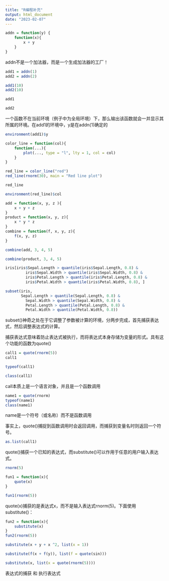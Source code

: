 ```yaml
---
title: "R编程补充"
output: html_document
date: "2023-02-07"
---
```



```r
addn = function(y) {
    function(x){
        x + y
    }
}
```

addn不是一个加法器，而是一个生成加法器的工厂！


```r
add1 = addn(1)
add2 = addn(2)
```


```r
add1(10)
add2(10)
```

```r
add1

add2
```

一个函数不在当前环境（例子中为全局环境）下，那么输出该函数就会一并显示其所属的环境。在add1的环境中，y是在addn(1)确定的


```r
environment(add1)$y
```

```r
color_line = function(col){
    function(...){
        plot(..., type = "l", lty = 1, col = col)
    }
}

red_line = color_line("red")
red_line(rnorm(30), main = "Red line plot")

```


```r
red_line
```


```r
environment(red_line)$col
```
```r
add = function(x, y, z ){
    x + y + z
}
product = function(x, y, z){
    x * y * z
}
combine = function(f, x, y, z){
    f(x, y, z)
}

combine(add, 3, 4, 5)

combine(product, 3, 4, 5)
```

```r
iris[iris$Sepal.Length > quantile(iris$Sepal.Length, 0.8) & 
         iris$Sepal.Width > quantile(iris$Sepal.Width, 0.8) & 
         iris$Petal.Length > quantile(iris$Petal.Length, 0.8) &
         iris$Petal.Width > quantile(iris$Petal.Width, 0.8), ]
```


```r
subset(iris,
       Sepal.Length > quantile(Sepal.Length, 0.8) & 
         Sepal.Width > quantile(Sepal.Width, 0.8) & 
         Petal.Length > quantile(Petal.Length, 0.8) &
         Petal.Width > quantile(Petal.Width, 0.8))
```

subset()神奇之处在于它调整了参数被计算的环境，分两步完成，首先捕获表达式，然后调整表达式的计算。

捕获表达式意味着防止表达式被执行，而将表达式本身存储为变量的形式。具有这个功能的函数为quote()


```r
call1 = quote(rnorm(5))
call1
```

```r
typeof(call1)

class(call1)
```
call本质上是一个语言对象，并且是一个函数调用




```r
name1 = quote(rnorm)
typeof(name1)
class(name1)

```
name是一个符号（或名称）而不是函数调用

事实上，quote()捕捉到函数调用时会返回调用，而捕获到变量名时则返回一个符号。

```r
as.list(call1)
```

quote()捕获一个已知的表达式，而substitute()可以作用于任意的用户输入表达式。


```r

rnorm(5)

fun1 = function(x){
    quote(x)
}

fun1(rnorm(5))
```


quote(x)捕获的是表达式x，而不是输入表达式rnorm(5)。下面使用substitute()：

```r
fun2 = function(x){
    substitute(x)
}
fun2(rnorm(5))
```


```r
substitute(x + y + x ^2, list(x = 1))

substitute(f(x + f(y)), list(f = quote(sin)))

substitute(x, list(x = quote(rnorm(5))))
```

表达式的捕获
和
执行表达式














































